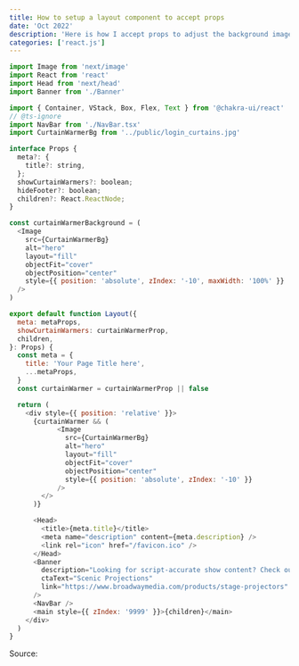 ```yaml
---
title: How to setup a layout component to accept props
date: 'Oct 2022'
description: 'Here is how I accept props to adjust the background image of the layout'
categories: ['react.js']
---
```


```js
import Image from 'next/image'
import React from 'react'
import Head from 'next/head'
import Banner from './Banner'

import { Container, VStack, Box, Flex, Text } from '@chakra-ui/react'
// @ts-ignore
import NavBar from './NavBar.tsx'
import CurtainWarmerBg from '../public/login_curtains.jpg'

interface Props {
  meta?: {
    title?: string,
  };
  showCurtainWarmers?: boolean;
  hideFooter?: boolean;
  children?: React.ReactNode;
}

const curtainWarmerBackground = (
  <Image
    src={CurtainWarmerBg}
    alt="hero"
    layout="fill"
    objectFit="cover"
    objectPosition="center"
    style={{ position: 'absolute', zIndex: '-10', maxWidth: '100%' }}
  />
)

export default function Layout({
  meta: metaProps,
  showCurtainWarmers: curtainWarmerProp,
  children,
}: Props) {
  const meta = {
    title: 'Your Page Title here',
    ...metaProps,
  }
  const curtainWarmer = curtainWarmerProp || false

  return (
    <div style={{ position: 'relative' }}>
      {curtainWarmer && (
            <Image
              src={CurtainWarmerBg}
              alt="hero"
              layout="fill"
              objectFit="cover"
              objectPosition="center"
              style={{ position: 'absolute', zIndex: '-10' }}
            />
        </>
      )}

      <Head>
        <title>{meta.title}</title>
        <meta name="description" content={meta.description} />
        <link rel="icon" href="/favicon.ico" />
      </Head>
      <Banner
        description="Looking for script-accurate show content? Check out"
        ctaText="Scenic Projections"
        link="https://www.broadwaymedia.com/products/stage-projectors"
      />
      <NavBar />
      <main style={{ zIndex: '9999' }}>{children}</main>
    </div>
  )
}
```

Source:
